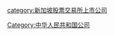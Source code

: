{{catmain|S股}}

[[category:新加坡股票交易所上市公司|category:新加坡股票交易所上市公司]]
[[Category:中华人民共和国公司|Category:中华人民共和国公司]]